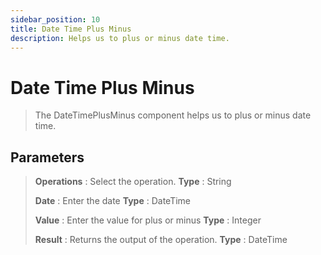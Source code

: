 ```yaml
---
sidebar_position: 10
title: Date Time Plus Minus
description: Helps us to plus or minus date time.
---
```

# Date Time Plus Minus

> The DateTimePlusMinus component helps us to plus or minus date time.

## Parameters

> **Operations** : Select the operation. **Type** : String
>
> **Date** : Enter the date **Type** : DateTime
>
> **Value** : Enter the value for plus or minus **Type** : Integer
>
> **Result** : Returns the output of the operation. **Type** : DateTime